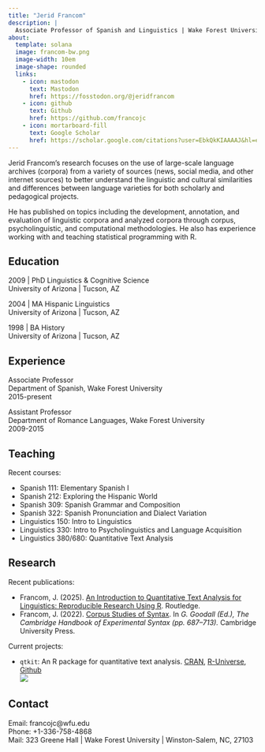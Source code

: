 ```yaml
---
title: "Jerid Francom"
description: |
  Associate Professor of Spanish and Linguistics | Wake Forest University
about:
  template: solana
  image: francom-bw.png
  image-width: 10em
  image-shape: rounded
  links:
    - icon: mastodon
      text: Mastodon
      href: https://fosstodon.org/@jeridfrancom
    - icon: github
      text: Github
      href: https://github.com/francojc
    - icon: mortarboard-fill
      text: Google Scholar
      href: https://scholar.google.com/citations?user=EbkQkKIAAAAJ&hl=en
---
```


Jerid Francom's research focuses on the use of large-scale language archives (corpora) from a variety of sources (news, social media, and other internet sources) to better understand the linguistic and cultural similarities and differences between language varieties for both scholarly and pedagogical projects.

He has published on topics including the development, annotation, and evaluation of linguistic corpora and analyzed corpora through corpus, psycholinguistic, and computational methodologies. He also has experience working with and teaching statistical programming with R.

::: panel-tabset
## Education

2009 \| PhD Linguistics & Cognitive Science\
University of Arizona \| Tucson, AZ

2004 \| MA Hispanic Linguistics\
University of Arizona \| Tucson, AZ

1998 \| BA History\
University of Arizona \| Tucson, AZ

## Experience

Associate Professor\
Department of Spanish, Wake Forest University\
2015-present

Assistant Professor\
Department of Romance Languages, Wake Forest University\
2009-2015

## Teaching

Recent courses:

- Spanish 111: Elementary Spanish I
- Spanish 212: Exploring the Hispanic World
- Spanish 309: Spanish Grammar and Composition
- Spanish 322: Spanish Pronunciation and Dialect Variation
- Linguistics 150: Intro to Linguistics
- Linguistics 330: Intro to Psycholinguistics and Language Acquisition
- Linguistics 380/680: Quantitative Text Analysis

## Research

Recent publications:

- Francom, J. (2025). [An Introduction to Quantitative Text Analysis for Linguistics: Reproducible Research Using R](https://www.routledge.com/An-Introduction-to-Quantitative-Text-Analysis-for-Linguistics-Reproducible-Research-Using-R/Francom/p/book/9781032494265). Routledge.
- Francom, J. (2022). [Corpus Studies of Syntax](https://www.cambridge.org/us/academic/subjects/languages-linguistics/grammar-and-syntax/cambridge-handbook-experimental-syntax). In *G. Goodall (Ed.), The Cambridge Handbook of Experimental Syntax (pp. 687--713).* Cambridge University Press.

Current projects:

- `qtkit`: An R package for quantitative text analysis. [CRAN](https://cran.rstudio.com/web/packages/qtkit/), [R-Universe](https://qtalr.r-universe.dev/qtkit), [Github](https://github.com/qtalr/qtkit) \
[![](https://cranlogs.r-pkg.org/badges/grand-total/qtkit)](https://cran.rstudio.com/web/packages/qtkit/index.html)


## Contact

Email: francojc\@wfu.edu\
Phone: +1-336-758-4868\
Mail: 323 Greene Hall \| Wake Forest University \| Winston-Salem, NC, 27103
:::
